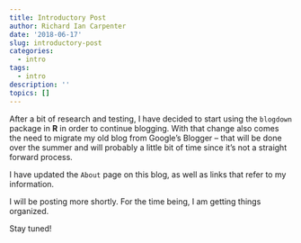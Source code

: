 ```yaml
---
title: Introductory Post
author: Richard Ian Carpenter
date: '2018-06-17'
slug: introductory-post
categories:
  - intro
tags:
  - intro
description: ''
topics: []
---
```


After a bit of research and testing, I have decided to start using the `blogdown` package in **R** in order to continue blogging.  With that change also comes the need to migrate my old blog from Google's Blogger -- that will be done over the summer and will probably a little bit of time since it's not a straight forward process.

I have updated the `About` page on this blog, as well as links that refer to my information.

I will be posting more shortly.  For the time being, I am getting things organized.

Stay tuned!